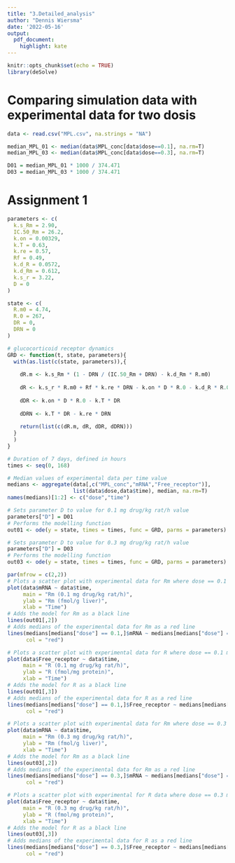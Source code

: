```yaml
---
title: "3.Detailed_analysis"
author: "Dennis Wiersma"
date: '2022-05-16'
output: 
  pdf_document:
    highlight: kate
---
```


```r
knitr::opts_chunk$set(echo = TRUE)
library(deSolve)
```

# Comparing simulation data with experimental data for two dosis

```r
data <- read.csv("MPL.csv", na.strings = "NA")

median_MPL_01 <- median(data$MPL_conc[data$dose==0.1], na.rm=T)
median_MPL_03 <- median(data$MPL_conc[data$dose==0.3], na.rm=T)

D01 = median_MPL_01 * 1000 / 374.471
D03 = median_MPL_03 * 1000 / 374.471

```

# Assignment 1

```r
parameters <- c(
  k.s_Rm = 2.90,
  IC.50_Rm = 26.2,
  k.on = 0.00329,
  k.T = 0.63,
  k.re = 0.57,
  Rf = 0.49,
  k.d_R = 0.0572,
  k.d_Rm = 0.612,
  k.s_r = 3.22,
  D = 0
)

state <- c(
  R.m0 = 4.74,
  R.0 = 267,
  DR = 0,
  DRN = 0
)

# glucocorticoid receptor dynamics
GRD <- function(t, state, parameters){
  with(as.list(c(state, parameters)),{
    
    dR.m <- k.s_Rm * (1 - DRN / (IC.50_Rm + DRN) - k.d_Rm * R.m0)
    
    dR <- k.s_r * R.m0 + Rf * k.re * DRN - k.on * D * R.0 - k.d_R * R.0
    
    dDR <- k.on * D * R.0 - k.T * DR
    
    dDRN <- k.T * DR - k.re * DRN
    
    return(list(c(dR.m, dR, dDR, dDRN)))
  }
  )
}

# Duration of 7 days, defined in hours
times <- seq(0, 168)

# Median values of experimental data per time value
medians <- aggregate(data[,c("MPL_conc","mRNA","Free_receptor")],
                     list(data$dose,data$time), median, na.rm=T)
names(medians)[1:2] <- c("dose","time")

# Sets parameter D to value for 0.1 mg drug/kg rat/h value
parameters["D"] = D01
# Performs the modelling function
out01 <- ode(y = state, times = times, func = GRD, parms = parameters)

# Sets parameter D to value for 0.3 mg drug/kg rat/h value
parameters["D"] = D03
# Performs the modelling function
out03 <- ode(y = state, times = times, func = GRD, parms = parameters)

par(mfrow = c(2,2))
# Plots a scatter plot with experimental data for Rm where dose == 0.1 mg drug/kg rat/h
plot(data$mRNA ~ data$time, 
     main = "Rm (0.1 mg drug/kg rat/h)", 
     ylab = "Rm (fmol/g liver)", 
     xlab = "Time")
# Adds the model for Rm as a black line
lines(out01[,2])
# Adds medians of the experimental data for Rm as a red line
lines(medians[medians["dose"] == 0.1,]$mRNA ~ medians[medians["dose"] == 0.1,]$time, 
      col = "red")

# Plots a scatter plot with experimental data for R where dose == 0.1 mg drug/kg rat/h
plot(data$Free_receptor ~ data$time, 
     main = "R (0.1 mg drug/kg rat/h)", 
     ylab = "R (fmol/mg protein)", 
     xlab = "Time")
# Adds the model for R as a black line
lines(out01[,3])
# Adds medians of the experimental data for R as a red line
lines(medians[medians["dose"] == 0.1,]$Free_receptor ~ medians[medians["dose"] == 0.1,]$time, 
      col = "red")

# Plots a scatter plot with experimental data for Rm where dose == 0.3 mg drug/kg rat/h
plot(data$mRNA ~ data$time, 
     main = "Rm (0.3 mg drug/kg rat/h)", 
     ylab = "Rm (fmol/g liver)", 
     xlab = "Time")
# Adds the model for Rm as a black line
lines(out03[,2])
# Adds medians of the experimental data for Rm as a red line
lines(medians[medians["dose"] == 0.3,]$mRNA ~ medians[medians["dose"] == 0.3,]$time, 
      col = "red")

# Plots a scatter plot with experimental for R data where dose == 0.3 mg drug/kg rat/h
plot(data$Free_receptor ~ data$time, 
     main = "R (0.3 mg drug/kg rat/h)", 
     ylab = "R (fmol/mg protein)", 
     xlab = "Time")
# Adds the model for R as a black line
lines(out03[,3])
# Adds medians of the experimental data for R as a red line
lines(medians[medians["dose"] == 0.3,]$Free_receptor ~ medians[medians["dose"] == 0.3,]$time, 
      col = "red")

```

